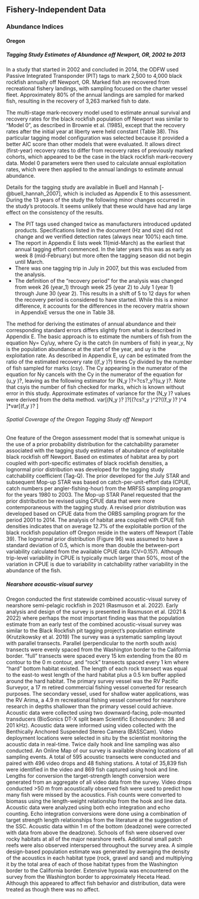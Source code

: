 ## Fishery-Independent Data

### Abundance Indices

#### Oregon

##### Tagging Study Estimates of Abundance off Newport, OR, 2002 to 2013

In a study that started in 2002 and concluded in 2014, the ODFW used Passive Integrated Transponder (PIT) tags to mark 2,500 to 4,000 black rockfish annually off Newport, OR.  Marked fish are recovered from recreational fishery landings, with sampling focused on the charter vessel fleet.  Approximately 80% of the annual landings are sampled for marked fish, resulting in the recovery of 3,263 marked fish to date.  

The multi-stage mark-recovery model used to estimate annual survival and recovery rates for the black rockfish population off Newport was similar to "Model 0", as described in Brownie et al. (1985), except that the recovery  rates after the initial year at liberty were held constant (Table 38).  This particular tagging model configuration was selected because it provided a better AIC score than other models that were evaluated.  It allows direct (first-year) recovery rates to differ from recovery rates of previously marked cohorts, which appeared to be the case in the black rockfish mark-recovery data.  Model 0 parameters were then used to calculate annual exploitation rates, which were then applied to the annual landings to estimate annual abundance.

Details for the tagging study are available in Buell and Hannah [-@buell_hannah_2007], which is included as Appendix E to this assessment.  During the 13 years of the study the following minor changes occurred in the study's protocols.  It seems unlikely that these would have had any large effect on the consistency of the results.

* The PIT tags used changed twice as manufacturers introduced updated products.  Specifications listed in the document (Hz and size) did not change and we verified detection rates (always near 100%) each time.
* The report in Appendix E lists week 11(mid-March) as the earliest that annual tagging effort commenced.  In the later years this was as early as week 8 (mid-February) but more often the tagging season did not begin until March.
* There was one tagging trip in July in 2007, but this was excluded from the analysis.
* The definition of the "recovery period" for the analysis was changed from week 26 (year_1) through week 25 (year 2) to July 1 (year 1) through June 30 (year 2).  This results in a shift of 5 to 12 days for when the recovery period is considered to have started.  While this is a minor difference, it accounts for the differences in the recovery matrix shown in AppendixE versus the one in Table 38.

The method for deriving the estimates of annual abundance and their corresponding standard errors differs slightly from what is described in Appendix E.  The basic approach is to estimate the numbers of fish from the equation Ny= Cy/uy, where Cy is the catch (in numbers of fish) in year_y, Ny is the population abundance at the start of the year, and uy is the exploitation rate.  As described in Appendix E, uy can be estimated from the ratio of the estimated recovery rate ((f_y )?) times Cy divided by the number of fish sampled for marks (csy).  The Cy appearing in the numerator of the equation for Ny cancels with the Cy in the numerator of the equation for (u_y )?, leaving as the following estimator for  (N_y )?=?cs?_y?(u_y )?.  Note that csyis the number of fish checked for marks, which is known without error in this study.  Approximate estimates of variance for the (N_y )? values were derived from the delta method.
var[(N_y )? ]?[(?cs?_y )^2?((f_y )? )^4 ]*var[(f_y )? ]


###### Spatial Coverage of the Oregon Tagging Study off Newport

One feature of the Oregon assessment model that is somewhat unique is the use of a prior probability distribution for the catchability parameter associated with the tagging study estimates of abundance of exploitable black rockfish off Newport.  Based on estimates of habitat area by port coupled with port-specific estimates of black rockfish densities, a lognormal prior distribution was developed for the tagging study catchability coefficient (Tag-Q).  The prior developed for the July STAR and subsequent Mop-up STAR was based on catch-per-unit-effort data (CPUE, catch numbers per angler-fishing-hour) from the MRFSS sampling program for the years 1980 to 2003.  The Mop-up STAR Panel requested that the prior distribution be revised using CPUE data that were more contemporaneous with the tagging study.  A revised prior distribution was developed based on CPUE data from the ORBS sampling program for the period 2001 to 2014.  The analysis of habitat area coupled with CPUE fish densities indicates that on average 12.7% of the exploitable portion of the black rockfish population off Oregon reside in the waters off Newport (Table 39).  The lognormal prior distribution (Figure 96) was assumed to have a standard deviation of 0.5, which is more than double the between-port variability calculated from the available CPUE data (CV=0.157).  Although trip-level variability in CPUE is typically much larger than 50%, most of the variation in CPUE is due to variability in catchability rather variability in the abundance of the fish.


##### Nearshore acoustic-visual survey 

Oregon conducted the first statewide combined acoustic-visual survey of nearshore semi-pelagic rockfish in 2021 (Rasmuson et al. 2022). Early analysis and design of the survey is presented in Rasmuson et al. (2021 & 2022) where perhaps the most important finding was that the population estimate from an early test of the combined acoustic-visual survey was similar to the Black Rockfish pit tagging project’s population estimate (Krutzikowsky et al. 2019)
The survey was a systematic sampling layout with parallel transects. Parallel (perpendicular to the north south axis) transects were evenly spaced from the Washington border to the California border. “full” transects were spaced every 15 km extending from the 80 m contour to the 0 m contour, and “rock” transects spaced every 1 km where “hard” bottom habitat existed. The length of each rock transect was equal to the east-to west length of the hard habitat plus a 0.5 km buffer applied around the hard habitat. 
The primary survey vessel was the RV Pacific Surveyor, a 17 m retired commercial fishing vessel converted for research purposes. The secondary vessel, used for shallow water applications, was the RV Arima, a 4.9 m recreational fishing vessel converted for nearshore research in depths shallower than the primary vessel could achieve. Acoustic data were collected using two downward-facing, pole-mounted transducers (BioSonics DT-X split beam Scientific Echosounders: 38 and 201 kHz). Acoustic data were informed using video collected with the Benthically Anchored Suspended Stereo Camera (BASSCam). Video deployment locations were selected in situ by the scientist monitoring the acoustic data in real-time. Twice daily hook and line sampling was also conducted. 
An Online Map of our survey is available showing locations of all sampling events. A total of 595 acoustic transects were conducted and paired with 496 video drops and 48 fishing stations. A total of 35,839 fish were identified in the video and 869 fish captured using hook and line. Lengths for conversion the target-strength length conversion were generated from an aggregate of all video data from the survey. Video drops conducted >50 m from acoustically observed fish were used to predict how many fish were missed by the acoustics. Fish counts were converted to biomass using the length-weight relationship from the hook and line data.
Acoustic data were analyzed using both echo integration and echo counting. Echo integration conversions were done using a combination of target strength length relationships from the literature at the suggestion of the SSC. Acoustic data within 1 m of the bottom (deadzone) were corrected with data from above the deadzone). Schools of fish were observed over rocky habitats at all of the major nearshore reefs. Additional small patch reefs were also observed interspersed throughout the survey area.
A simple design-based population estimate was generated by averaging the density of the acoustics in each habitat type (rock, gravel and sand) and multiplying it by the total area of each of those habitat types from the Washington border to the California border.
Extensive hypoxia was encountered on the survey from the Washington border to approximately Heceta Head. Although this appeared to affect fish behavior and distribution, data were treated as though there was no affect.
